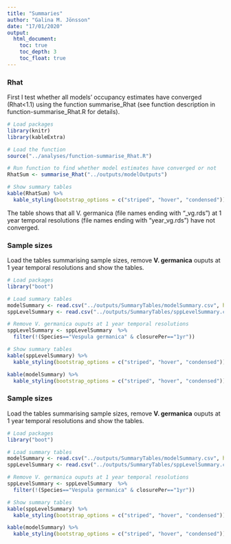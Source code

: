 ```yaml
---
title: "Summaries"
author: "Galina M. Jönsson"
date: "17/01/2020"
output: 
  html_document:
    toc: true
    toc_depth: 3
    toc_float: true
---
```


### Rhat
First I test whether all models' occupancy estimates have converged (Rhat<1.1) using the function summarise_Rhat (see function description in function-summarise_Rhat.R for details).
```r
# Load packages
library(knitr)
library(kableExtra)

# Load the function
source("../analyses/function-summarise_Rhat.R")

# Run function to find whether model estimates have converged or not
RhatSum <- summarise_Rhat("../outputs/modelOutputs")

# Show summary tables
kable(RhatSum) %>%
  kable_styling(bootstrap_options = c("striped", "hover", "condensed"))
```
The table shows that all V. germanica (file names ending with "_vg.rds") at 1 year temporal resolutions (file names ending with "year_vg.rds") have not converged. 

### Sample sizes
Load the tables summarising sample sizes, remove __V. germanica__ ouputs at 1 year temporal resolutions and show the tables. 
```r
# Load packages
library("boot")

# Load summary tables
modelSummary <- read.csv("../outputs/SummaryTables/modelSummary.csv", header=T, as.is = TRUE, na.strings=c("","NA")) 
sppLevelSummary <- read.csv("../outputs/SummaryTables/sppLevelSummary.csv", header=T, as.is = TRUE, na.strings=c("","NA")) 

# Remove V. germanica ouputs at 1 year temporal resolutions
sppLevelSummary <- sppLevelSummary  %>% 
  filter(!(Species=="Vespula germanica" & closurePer=="1yr"))

# Show summary tables
kable(sppLevelSummary) %>%
  kable_styling(bootstrap_options = c("striped", "hover", "condensed"))

kable(modelSummary) %>%
  kable_styling(bootstrap_options = c("striped", "hover", "condensed"))
```


### Sample sizes
Load the tables summarising sample sizes, remove __V. germanica__ ouputs at 1 year temporal resolutions and show the tables. 
```r
# Load packages
library("boot")

# Load summary tables
modelSummary <- read.csv("../outputs/SummaryTables/modelSummary.csv", header=T, as.is = TRUE, na.strings=c("","NA")) 
sppLevelSummary <- read.csv("../outputs/SummaryTables/sppLevelSummary.csv", header=T, as.is = TRUE, na.strings=c("","NA")) 

# Remove V. germanica ouputs at 1 year temporal resolutions
sppLevelSummary <- sppLevelSummary  %>% 
  filter(!(Species=="Vespula germanica" & closurePer=="1yr"))

# Show summary tables
kable(sppLevelSummary) %>%
  kable_styling(bootstrap_options = c("striped", "hover", "condensed"))

kable(modelSummary) %>%
  kable_styling(bootstrap_options = c("striped", "hover", "condensed"))
```